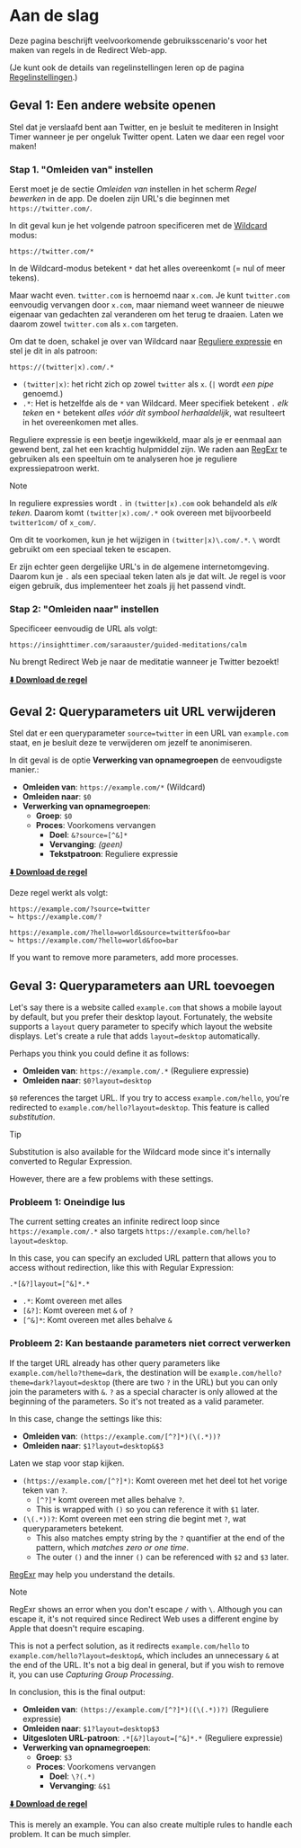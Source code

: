 # Aan de slag

Deze pagina beschrijft veelvoorkomende gebruiksscenario's voor het maken van regels in de Redirect Web-app.

(Je kunt ook de details van regelinstellingen leren op de pagina [Regelinstellingen](./rule-settings).)

## Geval 1: Een andere website openen

Stel dat je verslaafd bent aan Twitter, en je besluit te mediteren in Insight Timer wanneer je per ongeluk Twitter opent. Laten we daar een regel voor maken!

### Stap 1. "Omleiden van" instellen

Eerst moet je de sectie *Omleiden van* instellen in het scherm *Regel bewerken* in de app. De doelen zijn URL's die beginnen met `https://twitter.com/`.

In dit geval kun je het volgende patroon specificeren met de [Wildcard](rule-settings#url-pattern-wildcard) modus:

```
https://twitter.com/*
```

In de Wildcard-modus betekent `*` dat het alles overeenkomt (= nul of meer tekens).

Maar wacht even. `twitter.com` is hernoemd naar `x.com`. Je kunt `twitter.com` eenvoudig vervangen door `x.com`, maar niemand weet wanneer de nieuwe eigenaar van gedachten zal veranderen om het terug te draaien. Laten we daarom zowel `twitter.com` als `x.com` targeten.

Om dat te doen, schakel je over van Wildcard naar [Reguliere expressie](rule-settings#url-pattern-regular-expression) en stel je dit in als patroon:

```
https://(twitter|x).com/.*
```

* `(twitter|x)`: het richt zich op zowel `twitter` als `x`. (`|` wordt *een pipe* genoemd.)
* `.*`: Het is hetzelfde als de `*` van Wildcard. Meer specifiek betekent `.` *elk teken* en `*` betekent *alles vóór dit symbool herhaaldelijk*, wat resulteert in het overeenkomen met alles.

Reguliere expressie is een beetje ingewikkeld, maar als je er eenmaal aan gewend bent, zal het een krachtig hulpmiddel zijn. We raden aan [RegExr](https://regexr.com) te gebruiken als een speeltuin om te analyseren hoe je reguliere expressiepatroon werkt.

> [!NOTE]
> In reguliere expressies wordt `.` in `(twitter|x).com` ook behandeld als *elk teken*. Daarom komt `(twitter|x).com/.*` ook overeen met bijvoorbeeld `twitter1com/` of `x_com/`.
> 
> Om dit te voorkomen, kun je het wijzigen in `(twitter|x)\.com/.*`. `\` wordt gebruikt om een speciaal teken te escapen.
> 
> Er zijn echter geen dergelijke URL's in de algemene internetomgeving. Daarom kun je `.` als een speciaal teken laten als je dat wilt. Je regel is voor eigen gebruik, dus implementeer het zoals jij het passend vindt.

### Stap 2: "Omleiden naar" instellen

Specificeer eenvoudig de URL als volgt:

```
https://insighttimer.com/saraauster/guided-meditations/calm
```

Nu brengt Redirect Web je naar de meditatie wanneer je Twitter bezoekt!

**[⬇️ Download de regel](/rules/reduce-twitter-addiction.redirectweb)**

## Geval 2: Queryparameters uit URL verwijderen

Stel dat er een queryparameter `source=twitter` in een URL van `example.com` staat, en je besluit deze te verwijderen om jezelf te anonimiseren.

In dit geval is de optie **Verwerking van opnamegroepen** de eenvoudigste manier.:

* **Omleiden van**: `https://example.com/*` (Wildcard)
* **Omleiden naar**: `$0`
* **Verwerking van opnamegroepen**:
    * **Groep**: `$0`
    * **Proces**: Voorkomens vervangen
        * **Doel**: `&?source=[^&]*`
        * **Vervanging**: *(geen)*
        * **Tekstpatroon**: Reguliere expressie

**[⬇️ Download de regel](/rules/remove-parameters.redirectweb)**

Deze regel werkt als volgt:

```
https://example.com/?source=twitter
↪ https://example.com/?

https://example.com/?hello=world&source=twitter&foo=bar
↪ https://example.com/?hello=world&foo=bar
```

If you want to remove more parameters, add more processes.

## Geval 3: Queryparameters aan URL toevoegen

Let's say there is a website called `example.com` that shows a mobile layout by default, but you prefer their desktop layout. Fortunately, the website supports a `layout` query parameter to specify which layout the website displays. Let's create a rule that adds `layout=desktop` automatically.

Perhaps you think you could define it as follows:

* **Omleiden van**: `https://example.com/.*` (Reguliere expressie)
* **Omleiden naar**: `$0?layout=desktop`

`$0` references the target URL. If you try to access `example.com/hello`, you're redirected to `example.com/hello?layout=desktop`. This feature is called *substitution*.

> [!TIP]
> Substitution is also available for the Wildcard mode since it's internally converted to Regular Expression.

However, there are a few problems with these settings.

### Probleem 1: Oneindige lus

The current setting creates an infinite redirect loop since `https://example.com/.*` also targets `https://example.com/hello?layout=desktop`.

In this case, you can specify an excluded URL pattern that allows you to access without redirection, like this with Regular Expression:

```
.*[&?]layout=[^&]*.*
```

* `.*`: Komt overeen met alles
* `[&?]`: Komt overeen met `&` of `?`
* `[^&]*`: Komt overeen met alles behalve `&`

### Probleem 2: Kan bestaande parameters niet correct verwerken

If the target URL already has other query parameters like `example.com/hello?theme=dark`, the destination will be `example.com/hello?theme=dark?layout=desktop` (there are two `?` in the URL) but you can only join the parameters with `&`. `?` as a special character is only allowed at the beginning of the parameters. So it's not treated as a valid parameter.

In this case, change the settings like this:

* **Omleiden van**: `(https://example.com/[^?]*)(\(.*))?`
* **Omleiden naar**: `$1?layout=desktop&$3`

Laten we stap voor stap kijken.

* `(https://example.com/[^?]*)`: Komt overeen met het deel tot het vorige teken van `?`.
    * `[^?]*` komt overeen met alles behalve `?`.
    * This is wrapped with `()` so you can reference it with `$1` later.
* `(\(.*))?`: Komt overeen met een string die begint met `?`, wat queryparameters betekent.
    * This also matches empty string by the `?` quantifier at the end of the pattern, which *matches zero or one time*.
    * The outer `()` and the inner `()` can be referenced with `$2` and `$3` later.

[RegExr](https://regexr.com) may help you understand the details.

> [!NOTE]
> RegExr shows an error when you don't escape `/` with `\`. Although you can escape it, it's not required since Redirect Web uses a different engine by Apple that doesn't require escaping.

This is not a perfect solution, as it redirects `example.com/hello` to `example.com/hello?layout=desktop&`, which includes an unnecessary `&` at the end of the URL. It's not a big deal in general, but if you wish to remove it, you can use *Capturing Group Processing*.

In conclusion, this is the final output:

* **Omleiden van**: `(https://example.com/[^?]*)((\(.*))?)` (Reguliere expressie)
* **Omleiden naar**: `$1?layout=desktop$3`
* **Uitgesloten URL-patroon**: `.*[&?]layout=[^&]*.*` (Reguliere expressie)
* **Verwerking van opnamegroepen**: 
    * **Groep**: `$3`
    * **Proces**: Voorkomens vervangen
        * **Doel**: `\?(.*)`
        * **Vervanging**: `&$1`

**[⬇️ Download de regel](/rules/add-parameters.redirectweb)**

This is merely an example. You can also create multiple rules to handle each problem. It can be much simpler.